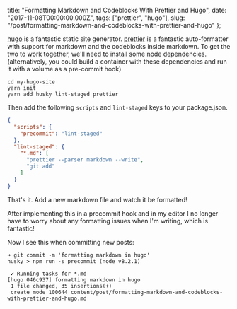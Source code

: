   title:
    "Formatting Markdown and Codeblocks With Prettier and Hugo",
  date: "2017-11-08T00:00:00.000Z",
  tags: ["prettier", "hugo"],
  slug:
    "/post/formatting-markdown-and-codeblocks-with-prettier-and-hugo"
};

[hugo](https://gohugo.io/) is a fantastic static site
generator. [prettier](https://prettier.io/) is a fantastic
auto-formatter with support for markdown and the codeblocks
inside markdown. To get the two to work together, we'll need
to install some node dependencies. (alternatively, you could
build a container with these dependencies and run it with a
volume as a pre-commit hook)

```shell
cd my-hugo-site
yarn init
yarn add husky lint-staged prettier
```

Then add the following `scripts` and `lint-staged` keys to
your package.json.

```json
{
  "scripts": {
    "precommit": "lint-staged"
  },
  "lint-staged": {
    "*.md": [
      "prettier --parser markdown --write",
      "git add"
    ]
  }
}
```

That's it. Add a new markdown file and watch it be
formatted!

After implementing this in a precommit hook and in my editor
I no longer have to worry about any formatting issues when
I'm writing, which is fantastic!

Now I see this when committing new posts:

```
➜ git commit -m 'formatting markdown in hugo'
husky > npm run -s precommit (node v8.2.1)

 ✔ Running tasks for *.md
[hugo 046c937] formatting markdown in hugo
 1 file changed, 35 insertions(+)
 create mode 100644 content/post/formatting-markdown-and-codeblocks-with-prettier-and-hugo.md
```
